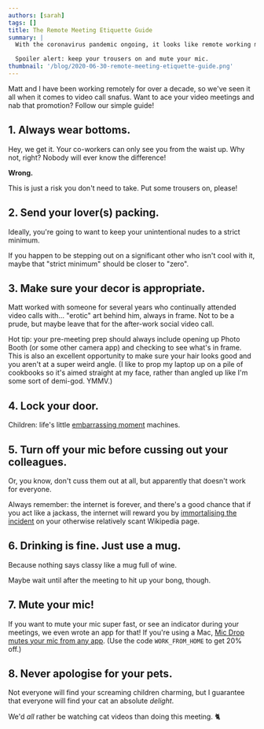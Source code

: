 ```yaml
---
authors: [sarah]
tags: []
title: The Remote Meeting Etiquette Guide
summary: |
  With the coronavirus pandemic ongoing, it looks like remote working may be here to stay—which means lots and lots of Zoom meetings. Since video calling is our new normal, it’s time we had an etiquette guide for our post-COVID world.

  Spoiler alert: keep your trousers on and mute your mic.
thumbnail: '/blog/2020-06-30-remote-meeting-etiquette-guide.png'
---
```



<DecorativeImage
  alt="Octopus Think present: The Remote Meeting Etiquette Guide. How to ace your Zoom calls &amp; keep your pants on."
  image="remote-meeting-etiquette-guide.png"
/>

Matt and I have been working remotely for over a decade, so we've seen it all when it comes to video call snafus. Want to ace your video meetings and nab that promotion? Follow our simple guide!

## 1. Always wear bottoms.

Hey, we get it. Your co-workers can only see you from the waist up. Why not, right? Nobody will ever know the difference!

**Wrong.**

<Tweet
  align="center"
  hideConversation
  tweetLink="https://twitter.com/grahamorama/status/1255108155182329859"
/>

This is just a risk you don't need to take. Put some trousers on, please!

## 2. Send your lover(s) packing.

Ideally, you're going to want to keep your unintentional nudes to a strict minimum.

<Tweet
  align="center"
  hideConversation
  tweetLink="https://twitter.com/nandorvila/status/1255223788402290694"
/>

If you happen to be stepping out on a significant other who isn't cool with it, maybe that "strict minimum" should be closer to "zero".

## 3. Make sure your decor is appropriate.

Matt worked with someone for several years who continually attended video calls with… "erotic" art behind him, always in frame. Not to be a prude, but maybe leave that for the after-work social video call.

<Tweet
  align="center"
  hideConversation
  tweetLink="https://twitter.com/GarethBarlow/status/1240240077466460162"
/>

Hot tip: your pre-meeting prep should always include opening up Photo Booth (or some other camera app) and checking to see what's in frame. This is also an excellent opportunity to make sure your hair looks good and you aren't at a super weird angle. (I like to prop my laptop up on a pile of cookbooks so it's aimed straight at my face, rather than angled up like I'm some sort of demi-god. YMMV.)

## 4. Lock your door.

Children: life's little [embarrassing moment](<(https://www.theguardian.com/media/video/2017/mar/10/bbc-correspondent-interrupted-by-his-children-live-on-air-video)>) machines.

<Tweet
  align="center"
  hideConversation
  tweetLink="https://twitter.com/WBJenna/status/1240033400720941058"
/>

## 5. Turn off your mic before cussing out your colleagues.

Or, you know, don't cuss them out at all, but apparently that doesn't work for everyone.

<Tweet
  align="center"
  hideConversation
  tweetLink="https://twitter.com/kate_day/status/1253020536524939265"
/>

Always remember: the internet is forever, and there's a good chance that if you act like a jackass, the internet will reward you by [immortalising the incident](https://en.wikipedia.org/wiki/Vaughan_Gething#Zoom_incident) on your otherwise relatively scant Wikipedia page.

## 6. Drinking is fine. Just use a mug.

Because nothing says classy like a mug full of wine.

<Tweet
  align="center"
  hideConversation
  tweetLink="https://twitter.com/ZoomFail/status/1242488344623353856"
/>

Maybe wait until after the meeting to hit up your bong, though.

## 7. Mute your mic!

<Tweet
  align="center"
  hideConversation
  tweetLink="https://twitter.com/jtkemper/status/1244614731622764544"
/>

If you want to mute your mic super fast, or see an indicator during your meetings, we even wrote an app for that! If you're using a Mac, [Mic Drop mutes your mic from any app](https://getmicdrop.com/?coupon=WORK_FROM_HOME). (Use the code `WORK_FROM_HOME` to get 20% off.)

## 8. Never apologise for your pets.

Not everyone will find your screaming children charming, but I guarantee that everyone will find your cat an absolute _delight_.

<Tweet
  align="center"
  hideConversation
  tweetLink="https://twitter.com/ruzkin/status/1243295021584924672"
/>

We'd _all_ rather be watching cat videos than doing this meeting. 🐈
